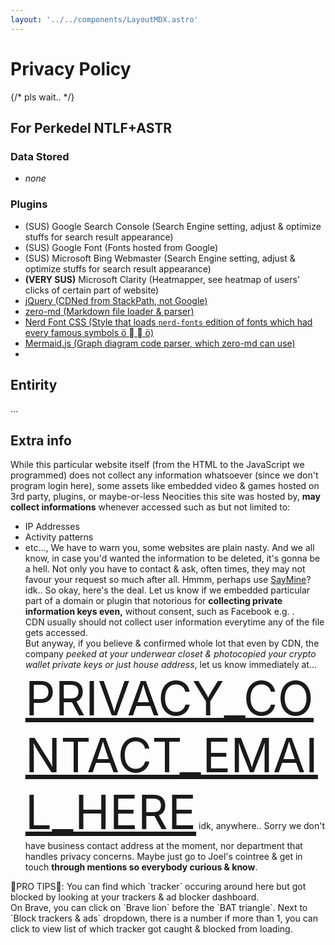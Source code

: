 ```yaml
---
layout: '../../components/LayoutMDX.astro'
---
```

# Privacy Policy
{/* pls wait.. */}
## For Perkedel NTLF+ASTR
### Data Stored
- *none*
### Plugins
- (SUS) Google Search Console (Search Engine setting, adjust & optimize stuffs for search result appearance)
- (SUS) Google Font (Fonts hosted from Google)
- (SUS) Microsoft Bing Webmaster (Search Engine setting, adjust & optimize stuffs for search result appearance)
- **(VERY SUS)** Microsoft Clarity (Heatmapper, see heatmap of users' clicks of certain part of website)
- <a href="https://jquery.com/download/#using-jquery-with-a-cdn" target="_blank" rel="noopener noreferrer">jQuery (CDNed from StackPath, not Google)</a>
- <a href="https://zerodevx.github.io/zero-md/installation/" target="_blank" rel="noopener noreferrer">zero-md (Markdown file loader & parser)</a>
- <a href="https://mshaugh.github.io/nerdfont-webfonts/" target="_blank" rel="noopener noreferrer">Nerd Font CSS (Style that loads `nerd-fonts` edition of fonts which had every famous symbols &#xe24f; &#xea79; &#xea84; &#xe24f;)</a>
- <a href="https://mermaid-js.github.io/mermaid/#/n00b-gettingStarted?id=requirements-for-the-mermaid-api" target="_blank" rel="noopener noreferrer">Mermaid.js (Graph diagram code parser, which zero-md can use)</a>
- 
## Entirity
...
## Extra info
While this particular website itself (from the HTML to the JavaScript we programmed) does not collect any information whatsoever (since we don't program login here), some assets like embedded video & games hosted on 3rd party, plugins, or maybe-or-less Neocities this site was hosted by, <b>may collect informations</b> whenever accessed such as but not limited to: 
- IP Addresses
- Activity patterns
- etc...,
We have to warn you, some websites are plain nasty. And we all know, in case you'd wanted the information to be deleted, it's gonna be a hell. Not only you have to contact & ask, often times, they may not favour your request so much after all. Hmmm, perhaps use <a class="Buttonnize" href="https://www.saymine.com/" target="_blank" rel="noopener noreferrer">SayMine</a>? idk..
So okay, here's the deal. Let us know if we embedded particular part of a domain or plugin that notorious for <b>collecting private information keys even,</b> without consent, such as Facebook e.g. .  
CDN usually should not collect user information everytime any of the file gets accessed.  
But anyway, if you believe & confirmed whole lot that even by CDN, the company *peeked at your underwear closet & photocopied your crypto wallet private keys or just house address*, let us know immediately at...  
<a class="Buttonnize" href="javascript:void(0)" target="_blank" rel="noopener noreferrer" style="font-size:75px;">PRIVACY_CONTACT_EMAIL_HERE</a>
idk, anywhere.. Sorry we don't have business contact address at the moment, nor department that handles privacy concerns. Maybe just go to Joel's cointree & get in touch **through mentions so everybody curious & know**.

<p class="info">&#xf05a;PRO TIPS&#xf05a;: You can find which `tracker` occuring around here but got blocked by looking at your trackers & ad blocker dashboard.<br>
    On Brave, you can click on `Brave lion` before the `BAT triangle`. Next to `Block trackers & ads` dropdown, there is a number if more than 1, you can click to view list of which tracker got caught & blocked from loading.
    </p>